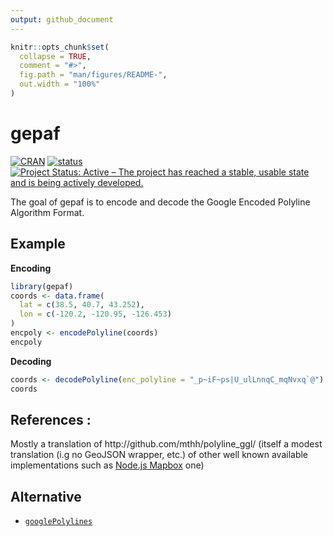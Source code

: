 ```yaml
---
output: github_document
---
```


<!-- README.md is generated from README.Rmd. Please edit that file -->

```r
knitr::opts_chunk$set(
  collapse = TRUE,
  comment = "#>",
  fig.path = "man/figures/README-",
  out.width = "100%"
)
```

# gepaf

<!-- badges: start -->
[![CRAN](https://www.r-pkg.org/badges/version-ago/gepaf)](https://cran.r-project.org/package=gepaf)
[![status](https://tinyverse.netlify.app/badge/gepaf)](https://CRAN.R-project.org/package=gepaf)
[![Project Status: Active – The project has reached a stable, usable state and is being actively developed.](https://www.repostatus.org/badges/latest/active.svg)](https://www.repostatus.org/#active)
<!-- badges: end -->

The goal of gepaf is to encode and decode the Google Encoded Polyline Algorithm Format.



## Example

**Encoding**
```r
library(gepaf)
coords <- data.frame(
  lat = c(38.5, 40.7, 43.252),
  lon = c(-120.2, -120.95, -126.453)
)
encpoly <- encodePolyline(coords)
encpoly
```

**Decoding**
```r
coords <- decodePolyline(enc_polyline = "_p~iF~ps|U_ulLnnqC_mqNvxq`@")
coords
```


## References :
Mostly a translation of http://github.com/mthh/polyline_ggl/ (itself a modest translation (i.g no GeoJSON wrapper, etc.) of other well known available implementations such as [Node.js Mapbox](https://www.npmjs.com/package/polyline) one)

## Alternative
- [`googlePolylines`](https://CRAN.R-project.org/package=googlePolylines)

